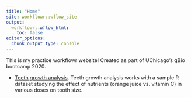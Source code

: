 ```yaml
---
title: "Home"
site: workflowr::wflow_site
output:
  workflowr::wflow_html:
    toc: false
editor_options:
  chunk_output_type: console
---
```


This is my practice workflowr website! Created as part of UChicago's qBio 
bootcamp 2020.

* [Teeth growth analysis](teeth.html).
Teeth growth analysis works with a sample R dataset studying the effect of 
nutrients (orange juice vs. vitamin C) in various doses on tooth size.
